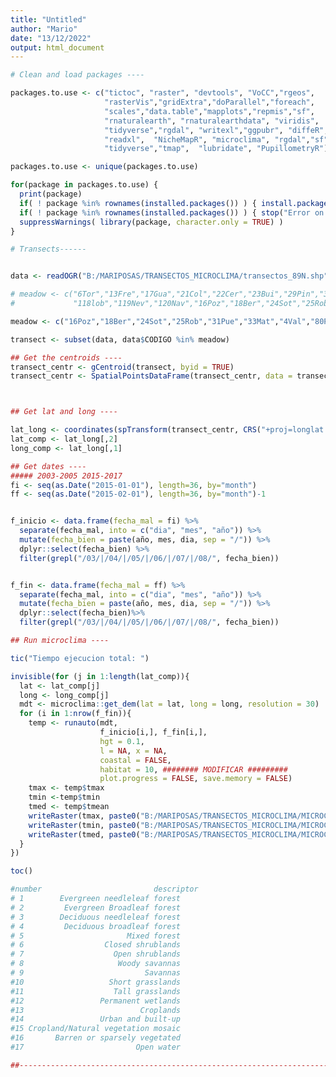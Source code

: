 ```yaml
---
title: "Untitled"
author: "Mario"
date: "13/12/2022"
output: html_document
---
```


```r
# Clean and load packages ----

packages.to.use <- c("tictoc", "raster", "devtools", "VoCC","rgeos",
                     "rasterVis","gridExtra","doParallel","foreach",
                     "scales","data.table","mapplots","repmis","sf",
                     "rnaturalearth", "rnaturalearthdata", "viridis", 
                     "tidyverse","rgdal", "writexl","ggpubr", "diffeR", 
                     "readxl",  "NicheMapR", "microclima", "rgdal","sf","magrittr",
                     "tidyverse","tmap",  "lubridate", "PupillometryR")

packages.to.use <- unique(packages.to.use)

for(package in packages.to.use) {
  print(package)
  if( ! package %in% rownames(installed.packages()) ) { install.packages(package ) }
  if( ! package %in% rownames(installed.packages()) ) { stop("Error on package instalation") }
  suppressWarnings( library(package, character.only = TRUE) )
}

# Transects------


data <- readOGR("B:/MARIPOSAS/TRANSECTOS_MICROCLIMA/transectos_89N.shp")

# meadow <- c("6Tor","13Fre","17Gua","21Col","22Cer","23Bui","29Pin","35Bus","38Rea","69Mal","99Mal","115Pin","116Oso",
#             "118lob","119Nev","120Nav","16Poz","18Ber","24Sot","25Rob","31Pue","33Mat","4Val","80Pue","8Rio")

meadow <- c("16Poz","18Ber","24Sot","25Rob","31Pue","33Mat","4Val","80Pue","8Rio")

transect <- subset(data, data$CODIGO %in% meadow)

## Get the centroids ----
transect_centr <- gCentroid(transect, byid = TRUE)
transect_centr <- SpatialPointsDataFrame(transect_centr, data = transect@data)



## Get lat and long ----

lat_long <- coordinates(spTransform(transect_centr, CRS("+proj=longlat + datum=WGS84")))
lat_comp <- lat_long[,2]
long_comp <- lat_long[,1]

## Get dates ----
##### 2003-2005 2015-2017
fi <- seq(as.Date("2015-01-01"), length=36, by="month")
ff <- seq(as.Date("2015-02-01"), length=36, by="month")-1


f_inicio <- data.frame(fecha_mal = fi) %>% 
  separate(fecha_mal, into = c("dia", "mes", "año")) %>%
  mutate(fecha_bien = paste(año, mes, dia, sep = "/")) %>%
  dplyr::select(fecha_bien) %>% 
  filter(grepl("/03/|/04/|/05/|/06/|/07/|/08/", fecha_bien))


f_fin <- data.frame(fecha_mal = ff) %>% 
  separate(fecha_mal, into = c("dia", "mes", "año")) %>%
  mutate(fecha_bien = paste(año, mes, dia, sep = "/")) %>%
  dplyr::select(fecha_bien)%>% 
  filter(grepl("/03/|/04/|/05/|/06/|/07/|/08/", fecha_bien))
```

```r
## Run microclima ----

tic("Tiempo ejecucion total: ") 

invisible(for (j in 1:length(lat_comp)){
  lat <- lat_comp[j]
  long <- long_comp[j]
  mdt <- microclima::get_dem(lat = lat, long = long, resolution = 30)
  for (i in 1:nrow(f_fin)){
    temp <- runauto(mdt,
                    f_inicio[i,], f_fin[i,], 
                    hgt = 0.1, 
                    l = NA, x = NA,
                    coastal = FALSE,
                    habitat = 10, ######## MODIFICAR #########
                    plot.progress = FALSE, save.memory = FALSE)
    tmax <- temp$tmax
    tmin <-temp$tmin
    tmed <- temp$tmean
    writeRaster(tmax, paste0("B:/MARIPOSAS/TRANSECTOS_MICROCLIMA/MICROCLIMA/2015_2017/TMAX/tmax_", meadow[j], "_", gsub("/","_", substr(f_inicio[i,], 4,10)),".tif"))
    writeRaster(tmin, paste0("B:/MARIPOSAS/TRANSECTOS_MICROCLIMA/MICROCLIMA/2015_2017/TMIN/tmin_", meadow[j], "_", gsub("/","_", substr(f_inicio[i,], 4,10)),".tif"))
    writeRaster(tmed, paste0("B:/MARIPOSAS/TRANSECTOS_MICROCLIMA/MICROCLIMA/2015_2017/TMED/tmed_", meadow[j], "_", gsub("/","_", substr(f_inicio[i,], 4,10)),".tif"))
  }
})

toc()

#number                         descriptor
# 1        Evergreen needleleaf forest
# 2         Evergreen Broadleaf forest
# 3        Deciduous needleleaf forest
# 4         Deciduous broadleaf forest
# 5                       Mixed forest
# 6                  Closed shrublands
# 7                    Open shrublands
# 8                     Woody savannas
# 9                           Savannas
#10                   Short grasslands
#11                    Tall grasslands
#12                 Permanent wetlands
#13                          Croplands
#14                 Urban and built-up
#15 Cropland/Natural vegetation mosaic
#16       Barren or sparsely vegetated
#17                         Open water

##--------------------------------------------------------------------------------------------------------------------------------------

```
